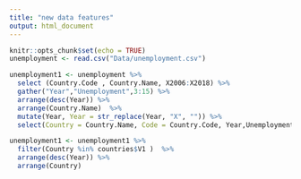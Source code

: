 ```yaml
---
title: "new data features"
output: html_document
---
```


```r
knitr::opts_chunk$set(echo = TRUE)
unemployment <- read.csv("Data/unemployment.csv")

unemployment1 <- unemployment %>%
  select (Country.Code , Country.Name, X2006:X2018) %>%
  gather("Year","Unemployment",3:15) %>%
  arrange(desc(Year)) %>%
  arrange(Country.Name)  %>%
  mutate(Year, Year = str_replace(Year, "X", "")) %>%
  select(Country = Country.Name, Code = Country.Code, Year,Unemployment)

unemployment1 <- unemployment1 %>%
  filter(Country %in% countries$V1 )  %>%
  arrange(desc(Year)) %>%
  arrange(Country) 
```

